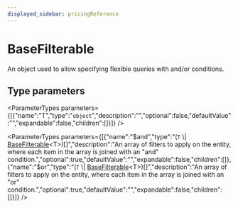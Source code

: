 ```yaml
---
displayed_sidebar: pricingReference
---
```



# BaseFilterable

An object used to allow specifying flexible queries with and/or conditions.

## Type parameters

<ParameterTypes parameters={[{"name":"T","type":"`object`","description":"","optional":false,"defaultValue":"","expandable":false,"children":[]}]} />

<ParameterTypes parameters={[{"name":"$and","type":"(`T` \\| [BaseFilterable](pricing.BaseFilterable.mdx)&#60;T&#62;)[]","description":"An array of filters to apply on the entity, where each item in the array is joined with an \"and\" condition.","optional":true,"defaultValue":"","expandable":false,"children":[]},{"name":"$or","type":"(`T` \\| [BaseFilterable](pricing.BaseFilterable.mdx)&#60;T&#62;)[]","description":"An array of filters to apply on the entity, where each item in the array is joined with an \"or\" condition.","optional":true,"defaultValue":"","expandable":false,"children":[]}]} />
